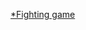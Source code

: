 {{Userbox
  |border-c = #000000
  |border-s = 1
  |id-c     = yellow
  |id-s     = 13
  |id-fc    = Red
  |info-c   = FireBrick
  |info-s   = 9
  |info-fc  = #fff
  |id       = ''Fight！''
  |info     = 这个用户喜欢玩[[格鬥遊戲]]。
}}<noinclude>

{{DEFAULTSORT:Fighting game}}
[[Category:電子遊戲用戶框|*Fighting game]]
</noinclude>